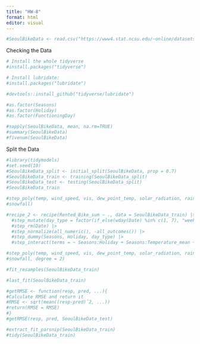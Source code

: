 ```yaml
---
title: "HW-8"
format: html
editor: visual
---
```


```r
#SeoulBikeData <- read.csv("https://www4.stat.ncsu.edu/~online/datasets/SeoulBikeData.csv")
```

Checking the Data

```r
# Install the whole tidyverse
#install.packages("tidyverse")

# Install lubridate:
#install.packages("lubridate")

#devtools::install_github("tidyverse/lubridate")
```

```r
#as.factor(Seasons)
#as.factor(Holiday)
#as.factor(FunctioningDay)
```

```r
#sapply(SeoulBikeData, mean, na.rm=TRUE)
#summary(SeoulBikeData)
#fivenum(SeoulBikeData)
```

Split the Data

```r
#library(tidymodels)
#set.seed(10)
#SeoulBikeData_split <- initial_split(SeoulBikeData, prop = 0.7)
#SeoulBikeData_train <- training(SeoulBikeData_split)
#SeoulBikeData_test <- testing(SeoulBikeData_split)
#SeoulBikeData_train
```

```r
#step_poly(temp, wind_speed, vis, dew_point_temp, solar_radiation, rainfall,
#snowfall)
```

```r
#recipe_2 <- recipe(Rented_Bike_sum ~ ., data = SeoulBikeData_train) |>
  #step_mutate(day_type = factor(if_else(wday(Date) %in% c(1, 7), "weekend", #"weekday"))) |>
  #step_rm(Date) |>
  #step_normalize(all_numeric(), -all_outcomes()) |>
  #step_dummy(Seasons, Holiday, day_type) |>
  #step_interact(terms = ~ Seasons:Holiday + Seasons:Temperature_mean + Temperature_mean:Rainfall_sum) 
```

```r
#step_poly(temp, wind_speed, vis, dew_point_temp, solar_radiation, rainfall,
#snowfall, degree = 2)
```

```r
#fit_resamples(SeoulBikeData_train)
```

```r
#last_fit(SeoulBikeData_train) 
```

```r
#getRMSE <- function(resp, pred, ...){
#Calculate RMSE and return it
#RMSE <- sqrt(mean((resp-pred)ˆ2, ...))
#return(RMSE = RMSE)
#}
#getRMSE(resp, pred, SeoulBikeData_test)
```

```r
#extract_fit_parsnip(SeoulBikeData_train)
#tidy(SeoulBikeData_train)
```
